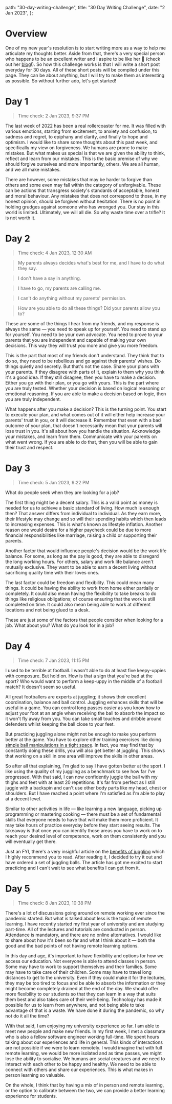   path: "30-day-writing-challenge",
  title: "30 Day Writing Challenge",
  date: "2 Jan 2023",
};

# Overview
One of my new year's resolution is to start writing more as a way to help me articulate my thoughts better. Aside from that, there's a very special person
who happens to be an excellent writer and I aspire to be like her 🌸 (check out her [blog](https://nadya.one/)!). So how this challenge works is that I will write a short post everyday for 30 days.
All of these short posts will be compiled under this page. They can be about anything, but I will try to make them as interesting as possible.
So without further ado, let's get started!

# Day 1
> Time check: 2 Jan 2023, 9:37 PM

The last week of 2022 has been a real rollercoaster for me. It was filled with various emotions, starting from excitement, to anxiety and confusion, to sadness and regret, 
to epiphany and clarity, and finally to hope and optimism. I would like to share some thoughts about this past week, and specifically my view on forgiveness.
We humans are prone to make mistakes. But what makes us special is that we are given the ability to think, reflect and learn from our mistakes.
This is the basic premise of why we should forgive ourselves and more importantly, others. We are all human, and we all make mistakes.

There are however, some mistakes that may be harder to forgive than others and some even may fall within the category of unforgivable. These can be actions that transgress society's standards of acceptable, honest and 
moral behaviour. Any mistakes that does not correspond to those, in my honest opinion, should be forgiven without hesitation. There is no point in holding grudges against someone who has wronged you.
Our stay in this world is limited. Ultimately, we will all die. So why waste time over a trifle? It is not worth it.

# Day 2
> Time check: 4 Jan 2023, 12:30 AM  

> My parents always decides what's best for me, and I have to do what they say.

> I don't have a say in anything.

> I have to go, my parents are calling me.

> I can't do anything without my parents' permission.

> How are you able to do all these things? Did your parents allow you to?

These are some of the things I hear from my friends, and my response is always the same — you need to speak up for yourself. You need to stand up for yourself. You need to be your own advocate.
You need to prove to your parents that you are independent and capable of making your own decisions. This way they will trust you more and give you more freedom.

This is the part that most of my friends don't understand. They think that to do so, they need to be rebellious and go against their parents' wishes. Do things quietly and secretly. But that's not the case.
Share your plans with your parents. If they disagree with parts of it, explain to them why you think it's a good idea. If they still disagree, then you have to make a decision. Either you go with their plan, or you go with yours.
This is the part where you are truly tested. Whether your decision is based on logical reasoning or emotional reasoning. If you are able to make a decision based on logic, then you are truly independent.

What happens after you make a decision? This is the turning point. You start to execute your plan, and what comes out of it will either help increase your parents' trust in you, or it will decrease it.
Remember that even with a bad outcome of your plan, that doesn't necessarily mean that your parents will lose trust in you. It's all about how you handle the situation. Acknowledge your mistakes, and learn from them.
Communicate with your parents on what went wrong. If you are able to do that, then you will be able to gain their trust and respect.

# Day 3
> Time check: 5 Jan 2023, 9:22 PM

What do people seek when they are looking for a job?

The first thing might be a decent salary. This is a valid point as money is needed for us to achieve a basic standard of living.
How much is enough then? That answer differs from individual to individual. As they earn more, their lifestyle may change and so
will their spending habits which then leads to increasing expenses. This is what's known as lifestyle inflation. 
Another reason one would desire for a higher paycheck could be due to more financial responsibilities like marriage,
raising a child or supporting their parents.

Another factor that would influence people's decision would be the work life balance. For some, as long as the pay is good, they are able to disregard the 
long working hours. For others, salary and work life balance aren't mutually exclusive. They want to be able to earn a decent living without sacrificing quality
time with their loves ones.

The last factor could be freedom and flexibility. This could mean many things. It could be having the ability to work from home either partially or completely.
It could also mean having the flexibility to take breaks to do things like religious obligations; of course ensuring that the work is still completed on time.
It could also mean being able to work at different locations and not being glued to a desk.

These are just some of the factors that people consider when looking for a job. What about you? What do you look for in a job?

# Day 4
> Time check: 7 Jan 2023, 11:15 PM

I used to be terrible at football. I wasn't able to do at least five keepy-uppies with composure. But hold on. How is that a sign that you're 
bad at the sport? Who would want to perform a keep-uppy in the middle of a football match? It doesn't seem so useful.

All great footballers are experts at juggling; it shows their excellent coordination, balance and ball control. Juggling enhances skills 
that will be useful in a game. You can control long passes easier as you know how to adjust your foot at an angle when receiving the ball to 
absorb the impact so it won't fly away from you. You can take small touches and dribble around defenders whilst keeping the ball close to your feet.

But practicing juggling alone might not be enough to make you perform better at the game. You have to explore other training exercises like doing [simple 
ball manipulations in a tight space](https://www.instagram.com/p/CmZu8NHsPST/). In fact, you may find that by constantly doing these drills, you will 
also get better at juggling. This shows that working on a skill in one area will improve the skills in other areas.

So after all that explaining, I'm glad to say I have gotten better at the sport. I like using the quality of my juggling as a benchmark to see how far I've progressed. 
With that said, I can now confidently juggle the ball with my thighs and feet with at least 20 repetitions. It's far from perfect as I still juggle with a backspin and can't use other 
body parts like my head, chest or shoulders. But I have reached a point where I'm satisfied as I'm able to play at a decent level.

Similar to other activities in life — like learning a new language, picking up programming or mastering cooking —  there must be a set of fundamental 
skills that everyone needs to have that will make them more proficient. It may take hours of practice everyday before they start seeing results. The 
takeaway is that once you can identify those areas you have to work on to reach your desired level of competence, work on them consistently and you will
eventually get there.

Just an FYI, there's a very insighful article on the [benefits of juggling](https://simplifaster.com/articles/juggling-skill-athlete-benefits/) which I highly recommend you to read.
After reading it, I decided to try it out and have ordered a set of juggling balls. The article has got me excited to start practicing and I can't wait to see what benefits I can get from it.

# Day 5
> Time check: 8 Jan 2023, 10:38 PM

There's a lot of discussions going around on remote working ever since the pandemic started. But what is talked about less is the topic of remote learning.
I have recently started my first year of university and am studying part-time. All of the lectures and tutorials are conducted in person. Attendance is mandatory, and there are no online alternatives.
I would like to share about how it's been so far and what I think about it — both the good and the bad points of not having remote learning options.

In this day and age, it's important to have flexibility and options for how we access our education. Not everyone is able to attend classes in person.
Some may have to work to support themselves and their families. Some may have to take care of their children. Some may have to travel long distances to get to the university.
Even if they could make it for the lectures, they may be too tired to focus and be able to absorb the information or they might become completely drained at the end of the day.
We should offer more flexibility to our students so that they can learn in a way that suits them best and also takes care of their well-being.
Technology has made it possible for us to learn from anywhere, and not being able to take advantage of that is a waste.
We have done it during the pandemic, so why not do it all the time?

With that said, I am enjoying my university experience so far. I am able to meet new people and make new friends. In my first week, I met a classmate who is also a fellow software engineer working full-time. 
We spent hours talking about our experiences and life in general. This kinds of interactions are not possible if we were to learn remotely.
I would imagine that with full remote learning, we would be more isolated and as time passes, we might lose the ability to socialise.
We humans are social creatures and we need to interact with each other to be happy and healthy. We need to be able to connect with others and share our experiences.
This is what makes in person learning so valuable.

On the whole, I think that by having a mix of in person and remote learning, or the option to calibrate between the two, we can provide a better learning experience for students.
